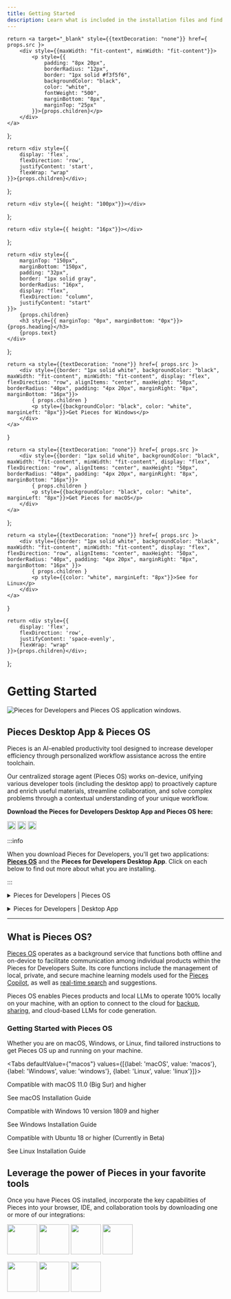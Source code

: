 ```yaml
---
title: Getting Started
description: Learn what is included in the installation files and find the right set of instructions for your operating system.
---
```



<link rel="canonical" href="https://docs.pieces.app/installation-getting-started/what-am-i-installing" />

    return <a target="_blank" style={{textDecoration: "none"}} href={ props.src }>
        <div style={{maxWidth: "fit-content", minWidth: "fit-content"}}>
            <p style={{
                padding: "8px 20px",
                borderRadius: "12px",
                border: "1px solid #f3f5f6",
                backgroundColor: "black",
                color: "white",
                fontWeight: "500",
                marginBottom: "8px",
                marginTop: "25px"
            }}>{props.children}</p>
        </div>
    </a>
};

    return <div style={{
        display: 'flex',
        flexDirection: 'row',
        justifyContent: 'start',
        flexWrap: "wrap"
    }}>{props.children}</div>;
};

    return <div style={{ height: "100px"}}></div>
};

    return <div style={{ height: "16px"}}></div>
};

    return <div style={{
        marginTop: "150px",
        marginBottom: "150px",
        padding: "32px",
        border: "1px solid gray",
        borderRadius: "16px",
        display: "flex",
        flexDirection: "column",
        justifyContent: "start"
    }}>
        {props.children}
        <h3 style={{ marginTop: "0px", marginBottom: "0px"}}>{props.heading}</h3>
        {props.text}
    </div>
};

    return <a style={{textDecoration: "none"}} href={ props.src }>
        <div style={{border: "1px solid white", backgroundColor: "black", maxWidth: "fit-content", minWidth: "fit-content", display: "flex", flexDirection: "row", alignItems: "center", maxHeight: "50px", borderRadius: "40px", padding: "4px 20px", marginRight: "8px", marginBottom: "16px"}}>
            { props.children }
            <p style={{backgroundColor: "black", color: "white", marginLeft: "8px"}}>Get Pieces for Windows</p>
        </div>
    </a>
}

    return <a style={{textDecoration: "none"}} href={ props.src }>
        <div style={{border: "1px solid white", backgroundColor: "black", maxWidth: "fit-content", minWidth: "fit-content", display: "flex", flexDirection: "row", alignItems: "center", maxHeight: "50px", borderRadius: "40px", padding: "4px 20px", marginRight: "8px", marginBottom: "16px"}}>
            { props.children }
            <p style={{backgroundColor: "black", color: "white", marginLeft: "8px"}}>Get Pieces for macOS</p>
        </div>
    </a>
};

    return <a style={{textDecoration: "none"}} href={ props.src }>
        <div style={{border: "1px solid white", backgroundColor: "black", maxWidth: "fit-content", minWidth: "fit-content", display: "flex", flexDirection: "row", alignItems: "center", maxHeight: "50px", borderRadius: "40px", padding: "4px 20px", marginRight: "8px", marginBottom: "16px" }}>
            { props.children }
            <p style={{color: "white", marginLeft: "8px"}}>See for Linux</p>
        </div>
    </a>
}

    return <div style={{
        display: 'flex',
        flexDirection: 'row',
        justifyContent: 'space-evenly',
        flexWrap: "wrap"
    }}>{props.children}</div>;
};

# Getting Started

![Pieces for Developers and Pieces OS application windows.](/assets/getting_started.png)

## Pieces Desktop App & Pieces OS

Pieces is an AI-enabled productivity tool designed to increase developer efficiency through personalized workflow assistance across the entire toolchain.

Our centralized storage agent (Pieces OS) works on-device, unifying various developer tools (including the desktop app) to proactively capture and enrich useful materials, streamline collaboration, and solve complex problems through a contextual understanding of your unique workflow.

**Download the Pieces for Developers Desktop App and Pieces OS here:**

<GridFlexRow>
    <InstallButtonWindows src="/docs/installation-getting-started/windows">
        <img width="20px" src={'/assets/windows_logo_old.png'} />
    </InstallButtonWindows>
    <InstallButtonMac src="/docs/installation-getting-started/macos">
        <Image width="20px" src={"/assets/mac_os.png"} />
    </InstallButtonMac>
    <InstallButtonLinux src="/docs/installation-getting-started/linux">
        <Image width="20px"src={"/assets/linux_logo.png"} />
    </InstallButtonLinux>
</GridFlexRow>

<MiniSpacer></MiniSpacer>

:::info

When you download Pieces for Developers, you'll get two applications: **[Pieces OS](/docs/installation-getting-started/pieces-os)** and the **Pieces for Developers Desktop App**. Click on each below to find out more about what you are installing.

:::

<MiniSpacer></MiniSpacer>

<details>
  <summary>Pieces for Developers | Pieces OS</summary>

    **[Pieces OS](/docs/installation-getting-started/pieces-os)** is our background service that runs offline and on-device. It's **required** to enable:
    - Individual products in the Pieces for Developers Suite to communicate
    - Local, Private, and Secure Machine Learning Models
    - Real-Time Search and Suggestions
</details>

<MiniSpacer></MiniSpacer>

<details>
  <summary>Pieces for Developers | Desktop App</summary>

    **Pieces Desktop** is our flagship desktop application. It's a visual GUI that gives you the best experience with your snippets by allowing you to:
    - Navigate snippets visually through the Gallery or List Views
    - Transform snippets from one language to another
    - Sort Snippets by AI-suggested usefulness
    - Dsecribe a snippet to get a solution to an answer
    - Manage your custom cloud domain
    - and so much more!
</details>

---

## What is Pieces OS?

[Pieces OS](/docs/installation-getting-started/pieces-os) operates as a background service that functions both offline and on-device to facilitate communication among individual products within the Pieces for Developers Suite. Its core functions include the management of local, private, and secure machine learning models used for the [Pieces Copilot](/docs/features/pieces-copilot), as well as [real-time search](https://docs.pieces.app/features/search-modes) and suggestions.

Pieces OS enables Pieces products and local LLMs to operate 100% locally on your machine, with an option to connect to the cloud for [backup](https://docs.pieces.app/features/back-up-and-restore), [sharing](https://docs.pieces.app/features/one-click-snippet-sharing), and cloud-based LLMs for code generation.

### Getting Started with Pieces OS

Whether you are on macOS, Windows, or Linux, find tailored instructions to get Pieces OS up and running on your machine.

<Tabs defaultValue={"macos"} values={[{label: 'macOS', value: 'macos'}, {label: 'Windows', value: 'windows'}, {label: 'Linux', value: 'linux'}]}>
  <TabItem value="macos">
    <p>Compatible with macOS 11.0 (Big Sur) and higher</p>
    <InstallButton src="/docs/installation-getting-started/macos">See macOS Installation Guide</InstallButton>
  </TabItem>

  <TabItem value="windows">
    <p>Compatible with Windows 10 version 1809 and higher</p>
    <InstallButton src="/docs/installation-getting-started/windows">See Windows Installation Guide</InstallButton>
  </TabItem>

  <TabItem value="linux">
    <p>Compatible with Ubuntu 18 or higher (Currently in Beta)</p>
    <InstallButton src="/docs/installation-getting-started/linux">See Linux Installation Guide</InstallButton>
  </TabItem>
</Tabs>

## Leverage the power of Pieces in your favorite tools

Once you have Pieces OS installed, incorporate the key capabilities of Pieces into your browser, IDE, and collaboration tools by downloading one or more of our integrations:

<GridFlexSpaceEvenlyRow>
    <a href="/docs/extensions-plugins/chrome"><Image width="70px" src="/assets/chrome_logo.png" /></a>
    <a href="/docs/extensions-plugins/jetbrains"><Image width="70px" src="/assets/jetbrains_logo.png" /></a>
    <a href="/docs/extensions-plugins/vscode"><Image width="70px" src="/assets/vscode_logo.png" /></a>
    <a href="/docs/extensions-plugins/edge"><Image width="70pxx" src="/assets/edge_logo.png" /></a>
</GridFlexSpaceEvenlyRow>

<MiniSpacer></MiniSpacer>

<GridFlexSpaceEvenlyRow>
    <a href="/docs/extensions-plugins/teams"><Image width="70px" src="/assets/teams_logo.png" /></a>
    <a href="/docs/extensions-plugins/obsidian"><Image width="70px" src="/assets/obsidian_logo.png" /></a>
    <a href="/docs/extensions-plugins/jupyterlab"><Image width="70px" src="/assets/jupyterlab_logo.png" /></a>
</GridFlexSpaceEvenlyRow>

